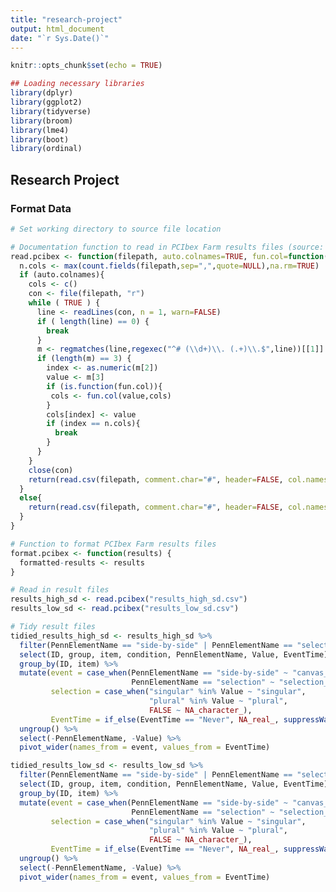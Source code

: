```yaml
---
title: "research-project"
output: html_document
date: "`r Sys.Date()`"
---
```


```r
knitr::opts_chunk$set(echo = TRUE)

## Loading necessary libraries
library(dplyr)
library(ggplot2)
library(tidyverse)
library(broom)
library(lme4)
library(boot)
library(ordinal)
```

## Research Project

### Format Data

```r
# Set working directory to source file location

# Documentation function to read in PCIbex Farm results files (source: https://doc.pcibex.net/advanced-tutorial/12_examining-data.html#reading-in-results)
read.pcibex <- function(filepath, auto.colnames=TRUE, fun.col=function(col,cols){cols[cols==col]<-paste(col,"Ibex",sep=".");return(cols)}) {
  n.cols <- max(count.fields(filepath,sep=",",quote=NULL),na.rm=TRUE)
  if (auto.colnames){
    cols <- c()
    con <- file(filepath, "r")
    while ( TRUE ) {
      line <- readLines(con, n = 1, warn=FALSE)
      if ( length(line) == 0) {
        break
      }
      m <- regmatches(line,regexec("^# (\\d+)\\. (.+)\\.$",line))[[1]]
      if (length(m) == 3) {
        index <- as.numeric(m[2])
        value <- m[3]
        if (is.function(fun.col)){
         cols <- fun.col(value,cols)
        }
        cols[index] <- value
        if (index == n.cols){
          break
        }
      }
    }
    close(con)
    return(read.csv(filepath, comment.char="#", header=FALSE, col.names=cols))
  }
  else{
    return(read.csv(filepath, comment.char="#", header=FALSE, col.names=seq(1:n.cols)))
  }
}

# Function to format PCIbex Farm results files
format.pcibex <- function(results) {
  formatted-results <- results
}

# Read in result files
results_high_sd <- read.pcibex("results_high_sd.csv")
results_low_sd <- read.pcibex("results_low_sd.csv")

# Tidy result files
tidied_results_high_sd <- results_high_sd %>%
  filter(PennElementName == "side-by-side" | PennElementName == "selection") %>%
  select(ID, group, item, condition, PennElementName, Value, EventTime) %>%
  group_by(ID, item) %>%
  mutate(event = case_when(PennElementName == "side-by-side" ~ "canvas_time",
                           PennElementName == "selection" ~ "selection_time"),
         selection = case_when("singular" %in% Value ~ "singular",
                               "plural" %in% Value ~ "plural",
                               FALSE ~ NA_character_),
         EventTime = if_else(EventTime == "Never", NA_real_, suppressWarnings(as.numeric(EventTime)))) %>%
  ungroup() %>%
  select(-PennElementName, -Value) %>%
  pivot_wider(names_from = event, values_from = EventTime)

tidied_results_low_sd <- results_low_sd %>%
  filter(PennElementName == "side-by-side" | PennElementName == "selection") %>%
  select(ID, group, item, condition, PennElementName, Value, EventTime) %>%
  group_by(ID, item) %>%
  mutate(event = case_when(PennElementName == "side-by-side" ~ "canvas_time",
                           PennElementName == "selection" ~ "selection_time"),
         selection = case_when("singular" %in% Value ~ "singular",
                               "plural" %in% Value ~ "plural",
                               FALSE ~ NA_character_),
         EventTime = if_else(EventTime == "Never", NA_real_, suppressWarnings(as.numeric(EventTime)))) %>%
  ungroup() %>%
  select(-PennElementName, -Value) %>%
  pivot_wider(names_from = event, values_from = EventTime)


```

